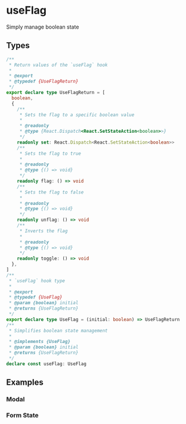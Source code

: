 
<Meta title="Example/UseFlag" />

# useFlag

Simply manage boolean state

## Types

```ts
/**
 * Return values of the `useFlag` hook
 *
 * @export
 * @typedef {UseFlagReturn}
 */
export declare type UseFlagReturn = [
  boolean,
  {
    /**
     * Sets the flag to a specific boolean value
     *
     * @readonly
     * @type {React.Dispatch<React.SetStateAction<boolean>>}
     */
    readonly set: React.Dispatch<React.SetStateAction<boolean>>
    /**
     * Sets the flag to true
     *
     * @readonly
     * @type {() => void}
     */
    readonly flag: () => void
    /**
     * Sets the flag to false
     *
     * @readonly
     * @type {() => void}
     */
    readonly unflag: () => void
    /**
     * Inverts the flag
     *
     * @readonly
     * @type {() => void}
     */
    readonly toggle: () => void
  },
]
/**
 * `useFlag` hook type
 *
 * @export
 * @typedef {UseFlag}
 * @param {boolean} initial
 * @returns {UseFlagReturn}
 */
export declare type UseFlag = (initial: boolean) => UseFlagReturn
/**
 * Simplifies boolean state management
 *
 * @implements {UseFlag}
 * @param {boolean} initial
 * @returns {UseFlagReturn}
 */
declare const useFlag: UseFlag
```

## Examples

### Modal

<Canvas withSource="open">
  <Story
    name="Modal"
    parameters={{
      layout: 'centered',
      docs: {
        source: { code: MODAL_CODE, language: 'tsx' },
      },
    }}
  >
    <Modal />
  </Story>
</Canvas>

### Form State

<Canvas withSource="open">
  <Story
    name="Form"
    parameters={{
      layout: 'centered',
      docs: {
        source: { code: FORM_CODE, language: 'tsx' },
      },
    }}
  >
    <Form />
  </Story>
</Canvas>
